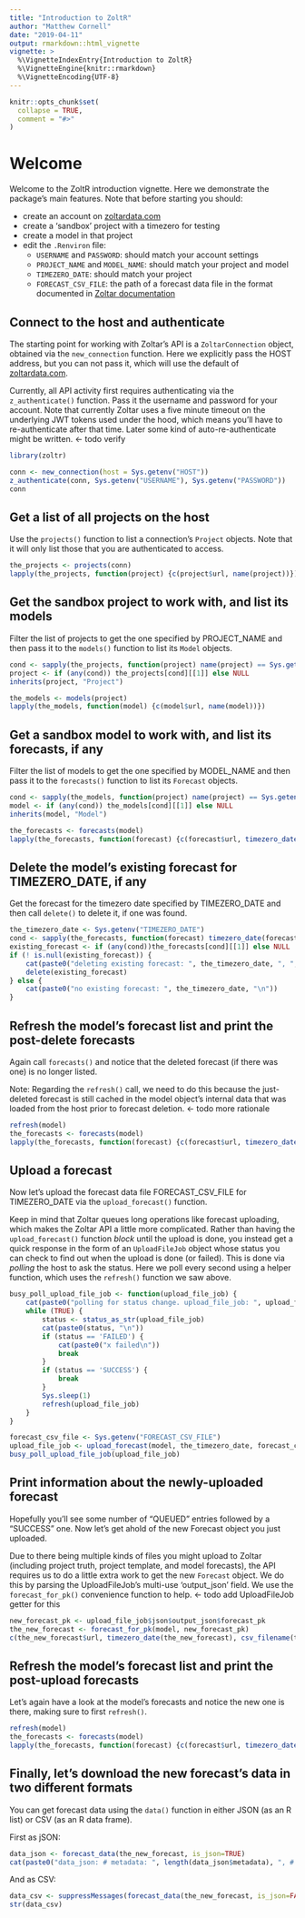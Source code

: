 ```yaml
---
title: "Introduction to ZoltR"
author: "Matthew Cornell"
date: "2019-04-11"
output: rmarkdown::html_vignette
vignette: >
  %\VignetteIndexEntry{Introduction to ZoltR}
  %\VignetteEngine{knitr::rmarkdown}
  %\VignetteEncoding{UTF-8}
---
```


```r
knitr::opts_chunk$set(
  collapse = TRUE,
  comment = "#>"
)
```


# Welcome
Welcome to the ZoltR introduction vignette. Here we demonstrate the package's main features. Note that before starting
you should:

- create an account on [zoltardata.com](https://www.zoltardata.com/)
- create a 'sandbox' project with a timezero for testing
- create a model in that project
- edit the `.Renviron` file:
    - `USERNAME` and `PASSWORD`: should match your account settings
    - `PROJECT_NAME` and `MODEL_NAME`: should match your project and model
    - `TIMEZERO_DATE`: should match your project
    - `FORECAST_CSV_FILE`: the path of a forecast data file in the format documented in
      [Zoltar documentation](https://www.zoltardata.com/docs)


## Connect to the host and authenticate

The starting point for working with Zoltar's API is a `ZoltarConnection` object, obtained via the `new_connection` 
function. Here we explicitly pass the HOST address, but you can not pass it, which will use the default of
[zoltardata.com](https://www.zoltardata.com/).

Currently, all API activity first requires authenticating via the `z_authenticate()` function. Pass it the username and 
password for your account. Note that currently Zoltar uses a five minute timeout on the underlying JWT tokens used under 
the hood, which means you'll have to re-authenticate after that time. Later some kind of auto-re-authenticate might be 
written. <- todo verify

```r
library(zoltr)
```


```r
conn <- new_connection(host = Sys.getenv("HOST"))
z_authenticate(conn, Sys.getenv("USERNAME"), Sys.getenv("PASSWORD"))
conn
```


## Get a list of all projects on the host

Use the `projects()` function to list a connection's `Project` objects. Note that it will only list those that you are
authenticated to access.

```r
the_projects <- projects(conn)
lapply(the_projects, function(project) {c(project$url, name(project))})
```


## Get the sandbox project to work with, and list its models

Filter the list of projects to get the one specified by PROJECT_NAME and then pass it to the `models()` function to list
its `Model` objects.

```r
cond <- sapply(the_projects, function(project) name(project) == Sys.getenv("PROJECT_NAME"))
project <- if (any(cond)) the_projects[cond][[1]] else NULL
inherits(project, "Project")

the_models <- models(project)
lapply(the_models, function(model) {c(model$url, name(model))})
```


## Get a sandbox model to work with, and list its forecasts, if any

Filter the list of models to get the one specified by MODEL_NAME and then pass it to the `forecasts()` function to list
its `Forecast` objects.

```r
cond <- sapply(the_models, function(project) name(project) == Sys.getenv("MODEL_NAME"))
model <- if (any(cond)) the_models[cond][[1]] else NULL
inherits(model, "Model")

the_forecasts <- forecasts(model)
lapply(the_forecasts, function(forecast) {c(forecast$url, timezero_date(forecast), csv_filename(forecast))})
```


## Delete the model's existing forecast for TIMEZERO_DATE, if any

Get the forecast for the timezero date specified by TIMEZERO_DATE and then call `delete()` to delete it, if one was
found.

```r
the_timezero_date <- Sys.getenv("TIMEZERO_DATE")
cond <- sapply(the_forecasts, function(forecast) timezero_date(forecast) == the_timezero_date)
existing_forecast <- if (any(cond))the_forecasts[cond][[1]] else NULL
if (! is.null(existing_forecast)) {
    cat(paste0("deleting existing forecast: ", the_timezero_date, ", ", existing_forecast$url, "\n"))
    delete(existing_forecast)
} else {
    cat(paste0("no existing forecast: ", the_timezero_date, "\n"))
}
```


## Refresh the model's forecast list and print the post-delete forecasts

Again call `forecasts()` and notice that the deleted forecast (if there was one) is no longer listed.

Note: Regarding the `refresh()` call, we need to do this because the just-deleted forecast is still cached in the model
object's internal data that was loaded from the host prior to forecast deletion. <- todo more rationale 

```r
refresh(model)
the_forecasts <- forecasts(model)
lapply(the_forecasts, function(forecast) {c(forecast$url, timezero_date(forecast), csv_filename(forecast))})
```


## Upload a forecast

Now let's upload the forecast data file FORECAST_CSV_FILE for TIMEZERO_DATE via the `upload_forecast()` function.

Keep in mind that Zoltar queues long operations like forecast uploading, which makes the Zoltar API a little more
complicated. Rather than having the `upload_forecast()` function _block_ until the upload is done, you instead get a
quick response in the form of an `UploadFileJob` object whose status you can check to find out when the upload is done
(or failed). This is done via _polling_ the host to ask the status. Here we poll every second using a helper function,
which uses the `refresh()` function we saw above.

```r
busy_poll_upload_file_job <- function(upload_file_job) {
    cat(paste0("polling for status change. upload_file_job: ", upload_file_job$url, "\n"))
    while (TRUE) {
        status <- status_as_str(upload_file_job)
        cat(paste0(status, "\n"))
        if (status == 'FAILED') {
            cat(paste0("x failed\n"))
            break
        }
        if (status == 'SUCCESS') {
            break
        }
        Sys.sleep(1)
        refresh(upload_file_job)
    }
}
```


```r
forecast_csv_file <- Sys.getenv("FORECAST_CSV_FILE")
upload_file_job <- upload_forecast(model, the_timezero_date, forecast_csv_file)
busy_poll_upload_file_job(upload_file_job)
```


## Print information about the newly-uploaded forecast

Hopefully you'll see some number of "QUEUED" entries followed by a "SUCCESS" one. Now let's get ahold of the new
Forecast object you just uploaded.

Due to there being multiple kinds of files you might upload to Zoltar (including project truth, project template, and
model forecasts), the API requires us to do a little extra work to get the new `Forecast` object. We do this by
parsing the UploadFileJob's multi-use 'output_json' field. We use the `forecast_for_pk()` convenience function to help.
<- todo add UploadFileJob getter for this

```r
new_forecast_pk <- upload_file_job$json$output_json$forecast_pk
the_new_forecast <- forecast_for_pk(model, new_forecast_pk)
c(the_new_forecast$url, timezero_date(the_new_forecast), csv_filename(the_new_forecast))
```


## Refresh the model's forecast list and print the post-upload forecasts

Let's again have a look at the model's forecasts and notice the new one is there, making sure to first `refresh()`.

```r
refresh(model)
the_forecasts <- forecasts(model)
lapply(the_forecasts, function(forecast) {c(forecast$url, timezero_date(forecast), csv_filename(forecast))})
```


## Finally, let's download the new forecast's data in two different formats

You can get forecast data using the `data()` function in either JSON (as an R list) or CSV (as an R data frame).

First as jSON:

```r
data_json <- forecast_data(the_new_forecast, is_json=TRUE)
cat(paste0("data_json: # metadata: ", length(data_json$metadata), ", # locations: ", length(data_json$locations), "\n"))
```

And as CSV:

```r
data_csv <- suppressMessages(forecast_data(the_new_forecast, is_json=FALSE))
str(data_csv)
```
